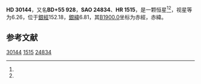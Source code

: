 {{Starbox begin
| name = HD 30144
}}
{{Starbox observe
| epoch = [[J2000.0|J2000.0]]
| constell = {{星座名待查}}<ref name=SIMBAD>{{cite web
 | url=http://simbad.u-strasbg.fr/simbad/sim-id?Ident=HR+1515
 | title=Pulsating variable Star
 | publisher=Centre de Données astronomiques de Strasbourg
 | work=SIMBAD
 | accessdate=2012-07-13
 | archive-date=2016-03-18
 | archive-url=https://web.archive.org/web/20160318234152/http://simbad.u-strasbg.fr/simbad/sim-id?Ident=HR+1515
 | dead-url=no
 }}</ref><ref name=DATA>{{cite web
 | url=http://vizier.u-strasbg.fr/viz-bin/VizieR-5?-out.add=.&-source=5050&-corr=PK=HR&-out.max=9999&HR=1515
 | title=VizieR Detailed Page
 | accessdate=2012-07-13
 | archive-date=2016-03-04
 | archive-url=https://web.archive.org/web/20160304204438/http://vizier.u-strasbg.fr/viz-bin/VizieR-5?-out.add=.&-source=5050&-corr=PK=HR&-out.max=9999&HR=1515
 | dead-url=no
 }}</ref>
| 星官 = 
| ra = {{RA|4|48|7}}<ref name=SIMBAD /><ref name=DATA />
| dec = {{DEC|+55|36|9}}<ref name=SIMBAD /><ref name=DATA />
| appmag_v = 6.26<ref name=SIMBAD /><ref name=DATA />
}}
{{Starbox character
| class = F0<ref name=SIMBAD /><ref name=DATA />
| b-v = <ref name=SIMBAD /><ref name=DATA />
| u-b = <ref name=SIMBAD /><ref name=DATA />
| r-i = <ref name=SIMBAD /><ref name=DATA />
| variable = 
}}
{{Starbox astrometry
| radial_v = 
| prop_mo_ra = 22
| parallax = 
| p_error = 
}}
{{Starbox catalog
| names =BD+55 928，[[SAO星表|SAO]] 24834，[[HD星表|HD]] 30144，[[HR星表|HR]] 1515}}
{{Starbox reference |Simbad=HR+1515}}
{{Starbox end}}

'''HD 30144'''，又名'''BD+55 928'''，'''SAO 24834'''、'''HR 1515'''，是一颗恒星<ref name=SIMBAD /><ref name=DATA />，视星等为6.26，位于[[銀道座標系|銀經]]152.18，[[銀道座標系|銀緯]]6.81，其[[B1900.0|B1900.0]]坐标为赤經{{RA|4|39|54.8}}，赤緯{{DEC|+55|6.81|27}}。

== 参考文献 ==
{{reflist}}

{{star-stub}}

[[Category:HD和HDE天體|30144]]
[[Category:HR天體|1515]]
[[Category:SAO天體|24834]]